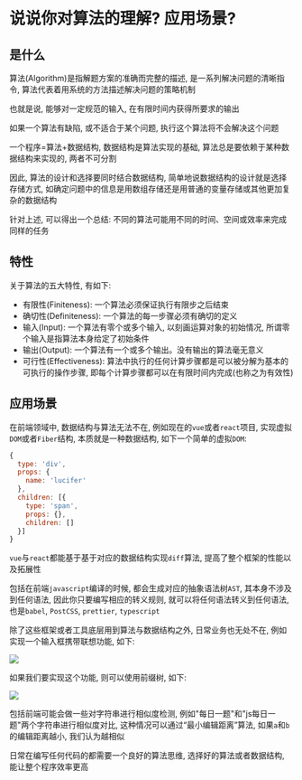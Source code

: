 # 说说你对算法的理解? 应用场景? 

## 是什么

算法(Algorithm)是指解题方案的准确而完整的描述, 是一系列解决问题的清晰指令, 算法代表着用系统的方法描述解决问题的策略机制

也就是说, 能够对一定规范的输入, 在有限时间内获得所要求的输出

如果一个算法有缺陷, 或不适合于某个问题, 执行这个算法将不会解决这个问题

一个程序=算法+数据结构, 数据结构是算法实现的基础, 算法总是要依赖于某种数据结构来实现的, 两者不可分割

因此, 算法的设计和选择要同时结合数据结构, 简单地说数据结构的设计就是选择存储方式, 如确定问题中的信息是用数组存储还是用普通的变量存储或其他更加复杂的数据结构

针对上述, 可以得出一个总结: 不同的算法可能用不同的时间、空间或效率来完成同样的任务

## 特性

关于算法的五大特性, 有如下: 

- 有限性(Finiteness): 一个算法必须保证执行有限步之后结束
- 确切性(Definiteness):  一个算法的每一步骤必须有确切的定义
- 输入(Input): 一个算法有零个或多个输入, 以刻画运算对象的初始情况, 所谓零个输入是指算法本身给定了初始条件
- 输出(Output): 一个算法有一个或多个输出。没有输出的算法毫无意义
- 可行性(Effectiveness): 算法中执行的任何计算步骤都是可以被分解为基本的可执行的操作步骤, 即每个计算步骤都可以在有限时间内完成(也称之为有效性)

## 应用场景

在前端领域中, 数据结构与算法无法不在, 例如现在的`vue`或者`react`项目, 实现虚拟`DOM`或者`Fiber`结构, 本质就是一种数据结构, 如下一个简单的虚拟`DOM`: 

```js showLineNumbers copy
{
  type: 'div',
  props: {
    name: 'lucifer'
  },
  children: [{
    type: 'span',
    props: {},
    children: []
  }]
}
```

`vue`与`react`都能基于基于对应的数据结构实现`diff`算法, 提高了整个框架的性能以及拓展性

包括在前端`javascript`编译的时候, 都会生成对应的抽象语法树`AST`, 其本身不涉及到任何语法, 因此你只要编写相应的转义规则, 就可以将任何语法转义到任何语法, 也是`babel`,  `PostCSS`, `prettier`,  `typescript` 

除了这些框架或者工具底层用到算法与数据结构之外, 日常业务也无处不在, 例如实现一个输入框携带联想功能, 如下: 

![](https://static.vue-js.com/682d16c0-1621-11ec-8e64-91fdec0f05a1.png)

如果我们要实现这个功能,  则可以使用前缀树, 如下: 

![](https://static.vue-js.com/55a1ed50-1621-11ec-8e64-91fdec0f05a1.png)

包括前端可能会做一些对字符串进行相似度检测, 例如"每日一题"和"js每日一题"两个字符串进行相似度对比, 这种情况可以通过“最小编辑距离”算法, 如果`a`和`b`的编辑距离越小, 我们认为越相似

日常在编写任何代码的都需要一个良好的算法思维, 选择好的算法或者数据结构, 能让整个程序效率更高

